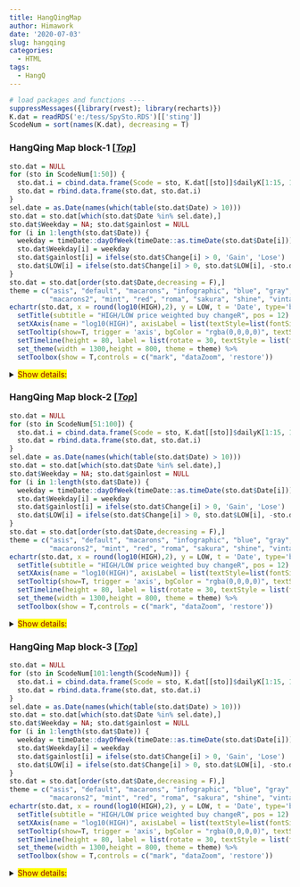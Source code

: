 ```yaml
---
title: HangQingMap
author: Himawork
date: '2020-07-03'
slug: hangqing
categories:
  - HTML
tags:
  - HangQ
---
```



```r
# load packages and functions ----
suppressMessages({library(rvest); library(recharts)})
K.dat = readRDS('e:/tess/SpySto.RDS')[['sting']]
ScodeNum = sort(names(K.dat), decreasing = T)
```

### HangQing Map block-1 [[_Top_]](#)

```r
sto.dat = NULL
for (sto in ScodeNum[1:50]) {
  sto.dat.i = cbind.data.frame(Scode = sto, K.dat[[sto]]$dailyK[1:15, 1:7])
  sto.dat = rbind.data.frame(sto.dat, sto.dat.i)
}
sel.date = as.Date(names(which(table(sto.dat$Date) > 10)))
sto.dat = sto.dat[which(sto.dat$Date %in% sel.date),]
sto.dat$Weekday = NA; sto.dat$gainlost = NULL
for (i in 1:length(sto.dat$Date)) {
  weekday = timeDate::dayOfWeek(timeDate::as.timeDate(sto.dat$Date[i]))[[1]]
  sto.dat$Weekday[i] = weekday
  sto.dat$gainlost[i] = ifelse(sto.dat$Change[i] > 0, 'Gain', 'Lose')
  sto.dat$LOW[i] = ifelse(sto.dat$Change[i] > 0, sto.dat$LOW[i], -sto.dat$LOW[i])
}
sto.dat = sto.dat[order(sto.dat$Date,decreasing = F),]
theme = c("asis", "default", "macarons", "infographic", "blue", "gray", "green", "helianthus", 
          "macarons2", "mint", "red", "roma", "sakura", "shine", "vintage")[runif(1,1, 16)]
echartr(sto.dat, x = round(log10(HIGH),2), y = LOW, t = 'Date', type='bubble', series = 'gainlost', weight = 'Change') %>% 
  setTitle(subtitle = "HIGH/LOW price weighted buy changeR", pos = 12)  %>%  
  setXAxis(name = "log10(HIGH)", axisLabel = list(textStyle=list(fontSize = 9))) %>% 
  setTooltip(show=T, trigger = 'axis', bgColor = "rgba(0,0,0,0)", textStyle = list(fontSize = 10, color = 'black'))   %>% 
  setTimeline(height = 80, label = list(rotate = 30, textStyle = list(fontSize = 9))) %>%
  set_theme(width = 1300,height = 800, theme = theme) %>% 
  setToolbox(show = T,controls = c("mark", "dataZoom", 'restore'))
```

<details>
  <summary><mark><font color=darkred>Show details:</font></mark></summary>
    <p>
```r
rpivotTable::rpivotTable(sto.dat, rows = 'Scode', cols = c('Date', 'Weekday'), aggregatorName = 'Average', 
                         vals = 'CLOSE', rendererName = 'Row Heatmap', height = 1600)
```

</p>
  </details>
  
### HangQing Map block-2 [[_Top_]](#)
  
```r
sto.dat = NULL
for (sto in ScodeNum[51:100]) {
  sto.dat.i = cbind.data.frame(Scode = sto, K.dat[[sto]]$dailyK[1:15, 1:7])
  sto.dat = rbind.data.frame(sto.dat, sto.dat.i)
}
sel.date = as.Date(names(which(table(sto.dat$Date) > 10)))
sto.dat = sto.dat[which(sto.dat$Date %in% sel.date),]
sto.dat$Weekday = NA; sto.dat$gainlost = NULL
for (i in 1:length(sto.dat$Date)) {
  weekday = timeDate::dayOfWeek(timeDate::as.timeDate(sto.dat$Date[i]))[[1]]
  sto.dat$Weekday[i] = weekday
  sto.dat$gainlost[i] = ifelse(sto.dat$Change[i] > 0, 'Gain', 'Lose')
  sto.dat$LOW[i] = ifelse(sto.dat$Change[i] > 0, sto.dat$LOW[i], -sto.dat$LOW[i])
}
sto.dat = sto.dat[order(sto.dat$Date,decreasing = F),]
theme = c("asis", "default", "macarons", "infographic", "blue", "gray", "green", "helianthus", 
          "macarons2", "mint", "red", "roma", "sakura", "shine", "vintage")[runif(1,1, 16)]
echartr(sto.dat, x = round(log10(HIGH),2), y = LOW, t = 'Date', type='bubble', series = 'gainlost', weight = 'Change') %>% 
  setTitle(subtitle = "HIGH/LOW price weighted buy changeR", pos = 12)  %>%  
  setXAxis(name = "log10(HIGH)", axisLabel = list(textStyle=list(fontSize = 9))) %>% 
  setTooltip(show=T, trigger = 'axis', bgColor = "rgba(0,0,0,0)", textStyle = list(fontSize = 10, color = 'black'))   %>% 
  setTimeline(height = 80, label = list(rotate = 30, textStyle = list(fontSize = 9))) %>%
  set_theme(width = 1300,height = 800, theme = theme) %>% 
  setToolbox(show = T,controls = c("mark", "dataZoom", 'restore'))
```

<details>
  <summary><mark><font color=darkred>Show details:</font></mark></summary>
  <p>
  
```r
rpivotTable::rpivotTable(sto.dat, rows = 'Scode', cols = c('Date', 'Weekday'), aggregatorName = 'Average', 
                         vals = 'CLOSE', rendererName = 'Row Heatmap', height = 1600)
```

</p>
  </details>

### HangQing Map block-3 [[_Top_]](#)
  
```r
sto.dat = NULL
for (sto in ScodeNum[101:length(ScodeNum)]) {
  sto.dat.i = cbind.data.frame(Scode = sto, K.dat[[sto]]$dailyK[1:15, 1:7])
  sto.dat = rbind.data.frame(sto.dat, sto.dat.i)
}
sel.date = as.Date(names(which(table(sto.dat$Date) > 10)))
sto.dat = sto.dat[which(sto.dat$Date %in% sel.date),]
sto.dat$Weekday = NA; sto.dat$gainlost = NULL
for (i in 1:length(sto.dat$Date)) {
  weekday = timeDate::dayOfWeek(timeDate::as.timeDate(sto.dat$Date[i]))[[1]]
  sto.dat$Weekday[i] = weekday
  sto.dat$gainlost[i] = ifelse(sto.dat$Change[i] > 0, 'Gain', 'Lose')
  sto.dat$LOW[i] = ifelse(sto.dat$Change[i] > 0, sto.dat$LOW[i], -sto.dat$LOW[i])
}
sto.dat = sto.dat[order(sto.dat$Date,decreasing = F),]
theme = c("asis", "default", "macarons", "infographic", "blue", "gray", "green", "helianthus", 
          "macarons2", "mint", "red", "roma", "sakura", "shine", "vintage")[runif(1,1, 16)]
echartr(sto.dat, x = round(log10(HIGH),2), y = LOW, t = 'Date', type='bubble', series = 'gainlost', weight = 'Change') %>% 
  setTitle(subtitle = "HIGH/LOW price weighted buy changeR", pos = 12)  %>%  
  setXAxis(name = "log10(HIGH)", axisLabel = list(textStyle=list(fontSize = 9))) %>% 
  setTooltip(show=T, trigger = 'axis', bgColor = "rgba(0,0,0,0)", textStyle = list(fontSize = 10, color = 'black'))   %>% 
  setTimeline(height = 80, label = list(rotate = 30, textStyle = list(fontSize = 9))) %>%
  set_theme(width = 1300,height = 800, theme = theme) %>% 
  setToolbox(show = T,controls = c("mark", "dataZoom", 'restore'))
```

<details>
  <summary><mark><font color=darkred>Show details:</font></mark></summary>
  <p>

```r
rpivotTable::rpivotTable(sto.dat, rows = 'Scode', cols = c('Date', 'Weekday'), aggregatorName = 'Average', 
                         vals = 'CLOSE', rendererName = 'Row Heatmap', height = 1600)
```

</p>
  </details>
